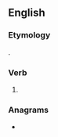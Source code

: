 ==English==

===Etymology===
{{suffix|en|blush|est}}.

===Verb===
{{head|en|verb form}}

# {{en-archaic second-person singular of|blush|lang=en}}

===Anagrams===
* {{anagrams|en|a=behlsstu|blushets|bushlets}}